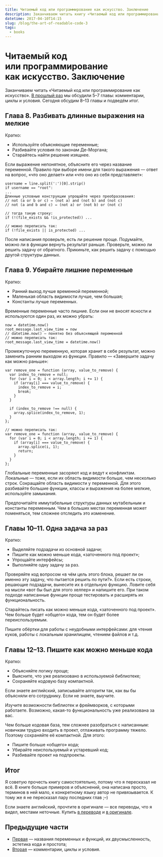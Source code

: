 ```yaml
---
title: Читаемый код или программирование как искусство. Заключение
description: Заканчиваем читать книгу «Читаемый код или программирование как искусство».
datetime: 2017-04-10T14:15
slug: /blog/the-art-of-readable-code-3
tags:
  - books
---
```


# Читаемый код или программирование как искусство. Заключение

Заканчиваем читать «Читаемый код или программирование как искусство». [В прошлый раз](/blog/the-art-of-readable-code-2) мы обсудили 5–7 главы: комментарии, циклы и условия. Сегодня обсудим 8–13 главы и подведём итог.

## Глава 8. Разбивать длинные выражения на мелкие

Кратко:

- Используйте объясняющие переменные;
- Разбивайте условия по законам Де-Моргана;
- Старайтесь найти решение изящнее.

Если выражение непонятное, объясните его через название переменной. Правило при выборе имени для такого выражения — ответ на вопрос, «что оно делает» или «что оно из себя представляет»:

```
username = line.split(':')[0].strip()
if username == "root":
...
Длинные условные конструкции упрощайте через преобразования:
// not (a or b or c) ⇔ (not a) and (not b) and (not c)
// not (a and b and c) ⇔ (not a) or (not b) or (not c)

// тогда такую строку:
if (!(file_exists && !is_protected)) ...

// можно переписать так:
if (!file_exists || is_protected) ...
```

После написания проверьте, есть ли решение проще. Подумайте, можно ли в функции вернуть результат раньше. Проверьте, можно ли решить задачу от обратного. Прикиньте, как решить задачу с помощью другой структуры данных.

## Глава 9. Убирайте лишние переменные

Кратко:

- Ранний выход лучше временной переменной;
- Маленькая область видимости лучше, чем большая;
- Константы лучше переменных.

Временные переменные часто лишние. Если они не вносят ясности и используются один раз, их можно убрать:

```
now = datetime.now()
root_message.last_view_time = now
// datetime.now() — понятно без объясняющей переменной
// можно переписать так:
root_message.last_view_time = datetime.now()
```

Промежуточную переменную, которая хранит в себе результат, можно заменить ранним выходом из функции. Правило — «Завершите задачу как можно раньше»:

```
var remove_one = function (array, value_to_remove) {
  var index_to_remove = null;
  for (var i = 0; i < array.length; i += 1) {
    if (array[i] === value_to_remove) {
      index_to_remove = i;
      break;
    }
  }

  if (index_to_remove !== null) {
    array.splice(index_to_remove, 1);
  }
};

// можно переписать так:
var remove_one = function (array, value_to_remove) {
  for (var i = 0; i < array.length; i += 1) {
    if (array[i] === value_to_remove) {
      array.splice(i, 1);
      return;
    }
  }
};
```

Глобальные переменные засоряют код и ведут к конфликтам. Локальные — тоже, если их область видимости больше, чем несколько строк. Сокращайте область видимости у переменной. Для этого разбивайте большие функции, классы и выражения на более мелкие, используйте замыкания.

Предпочитайте иммутабельные структуры данных мутабельным и константы переменным. Чем в больших местах переменная может поменяться, тем сложнее отследить это изменение.

## Главы 10–11. Одна задача за раз

Кратко:

- Выделяйте подзадачи из основной задачи;
- Пишите как можно меньше кода, «заточенного под проект»;
- Упрощайте интерфейсы;
- Выполняйте одну задачу за раз.

Проверяйте код вопросом «в чём цель этого блока, решает ли он именно эту задачу, что пытается решить по пути?». Если есть строки, решающие подзадачи, вынесите их в отдельную функцию. Ловите себя на мысли «вот бы был для этого хелпер» и напишите его. При таком подходе написанные функции проще тестировать и расширять их функциональность.

Старайтесь писать как можно меньше кода, «заточенного под проект». Чем больше будет «общего» кода, тем он будет более переиспользуемым.

Пишите обёртки для работы с неудобными интерфейсами: для чтения куков, работы с локальным хранилищем, чтением файлов <nobr>и т.д.</nobr>

## Главы 12–13. Пишите как можно меньше кода

Кратко:

- Объясняйте логику проще;
- Выясните, что уже реализовано в используемой библиотеке;
- Сохраняйте кодовую базу компактной.

Если знаете английский, записывайте алгоритм так, как вы бы объясняли его сотруднику. Если не знаете, выучите.

Изучите возможности библиотек и фреймворков, с которыми работаете. Возможно, какая-то функциональность уже реализована за вас.

Чем больше кодовая база, тем сложнее разобраться с написанным: новичкам трудно входить в проект, отлаживать программу тяжело. Поэтому сохраняйте её компактной. Для этого:

- Пишите больше «общего» кода;
- Убирайте неиспользуемый и устаревший код;
- Разбивайте проект на подпроекты.

## Итог

Я советую прочесть книгу самостоятельно, потому что я пересказал не всё. В книге больше примеров и объяснений, она написана просто, терминов в ней мало, к конкретному языку автор не привязывается. К тому же я не пересказал пару последних глав <nobr>;–)</nobr>

Если знаете английский, прочтите в оригинале — все переводы, что я видел, местами неточные.
Купить [в переводе](https://www.ozon.ru/context/detail/id/8466390/) и [в оригинале](https://shop.oreilly.com/product/9780596802301.do).

## Предыдущие части

- [Первая](/blog/the-art-of-readable-code) — названия переменных и функций, их двусмысленность,
  эстетика кода и простота;
- [Вторая](/blog/the-art-of-readable-code-2) — комментарии, циклы и условия.

